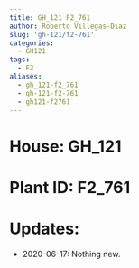 ```yaml
---
title: GH_121 F2_761
author: Roberto Villegas-Diaz
slug: 'gh-121/f2-761'
categories:
  - GH121
tags:
  - F2
aliases:
  - gh_121-f2_761
  - gh-121-f2-761
  - gh121-f2761
---
```


# **House**: GH_121
# **Plant ID**: F2_761
# **Updates**: 
 - 2020-06-17: Nothing new.
